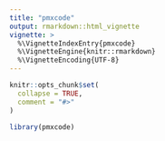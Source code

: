 ```yaml
---
title: "pmxcode"
output: rmarkdown::html_vignette
vignette: >
  %\VignetteIndexEntry{pmxcode}
  %\VignetteEngine{knitr::rmarkdown}
  %\VignetteEncoding{UTF-8}
---
```


```r
knitr::opts_chunk$set(
  collapse = TRUE,
  comment = "#>"
)
```

```r
library(pmxcode)
```
